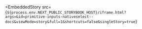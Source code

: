 
<EmbeddedStory
  src={`${process.env.NEXT_PUBLIC_STORYBOOK_HOST}/iframe.html?args=&id=primitive-inputs-nativeselect--docs&viewMode=story&full=1&shortcuts=false&singleStory=true`}
></EmbeddedStory>